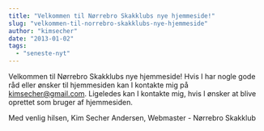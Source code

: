 ```yaml
---
title: "Velkommen til Nørrebro Skakklubs nye hjemmeside!"
slug: "velkommen-til-norrebro-skakklubs-nye-hjemmeside"
author: "kimsecher"
date: "2013-01-02"
tags: 
  - "seneste-nyt"
---
```


Velkommen til Nørrebro Skakklubs nye hjemmeside! Hvis I har nogle gode råd eller ønsker til hjemmesiden kan I kontakte mig på kimsecher@gmail.com. Ligeledes kan I kontakte mig, hvis I ønsker at blive oprettet som bruger af hjemmesiden.

Med venlig hilsen, Kim Secher Andersen, Webmaster - Nørrebro Skakklub
